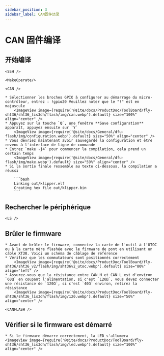 ```yaml
---
sidebar_position: 3
sidebar_label: CAN固件烧录
---
```




# CAN 固件编译

## 开始编译

    <SSH />

    <MakeOperate/>

    <CAN />

    * Sélectionner les broches GPIO à configurer au démarrage du micro-contrôleur, entrez : !gpio20 Veuillez noter que le "!" est en majuscule
        <ImageView image={require('@site/docs/ProductDoc/ToolBoard/fly-sht36/sht36_lis3dh/flash/img/can.webp').default} size="100%" align="center" />
    * Appuyez sur la touche `Q`, une fenêtre **Save configuration** apparaît, appuyez ensuite sur `Y`
        <ImageView image={require('@site/docs/General/dfu-flash/img/configuration.webp').default} size="50%" align="center" />
    * Vous devriez maintenant avoir sauvegardé la configuration et être revenu à l'interface de ligne de commande
    * Entrez `make -j4` pour commencer la compilation, cela prend un certain temps
        <ImageView image={require('@site/docs/General/dfu-flash/img/make.webp').default} size="50%" align="center" />
    * Si la sortie finale ressemble au texte ci-dessous, la compilation a réussi

        ```bash
        Linking out/klipper.elf
        Creating hex file out/klipper.bin
        ```

## Rechercher le périphérique

    <LS />


## Brûler le firmware

    * Avant de brûler le firmware, connectez la carte de l'outil à l'UTOC ou à la carte mère flashée avec le firmware de pont en utilisant un câble XT30. Voici un schéma de câblage de référence
    * Vérifiez que les commutateurs sont positionnés correctement
        <ImageView image={require('@site/docs/ProductDoc/ToolBoard/fly-sht36/sht36_v2/flash/img/sht36v2_utoc.webp').default} size="80%" align="left" />
    * Assurez-vous que la résistance entre CAN H et CAN L est d'environ `60Ω` en coupant l'alimentation, si c'est `120Ω`, vous devez connecter une résistance de `120Ω`, si c'est `40Ω` environ, retirez la résistance
        <ImageView image={require('@site/docs/ProductDoc/ToolBoard/fly-sht36/sht36_lis3dh/flash/img/120.webp').default} size="50%" align="center" />

    <CANFLASH />

## Vérifier si le firmware est démarré

    * Si le firmware démarre correctement, la LED s'allumera
    <ImageView image={require('@site/docs/ProductDoc/ToolBoard/fly-sht36/sht36_lis3dh/flash/img/led.webp').default} size="100%" align="center" />